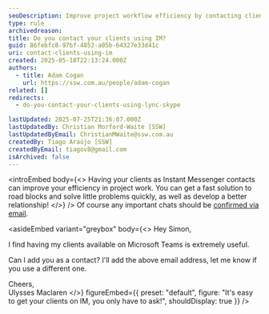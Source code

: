```yaml
---
seoDescription: Improve project workflow efficiency by contacting clients via Teams or Instant Messenger to resolve roadblocks and build relationships.
type: rule
archivedreason:
title: Do you contact your clients using IM?
guid: 86febfc8-97bf-4852-a05b-64327e33d41c
uri: contact-clients-using-im
created: 2025-05-18T22:13:24.000Z
authors:
  - title: Adam Cogan
    url: https://ssw.com.au/people/adam-cogan
related: []
redirects:
  - do-you-contact-your-clients-using-lync-skype

lastUpdated: 2025-07-25T21:36:07.000Z
lastUpdatedBy: Christian Morford-Waite [SSW]
lastUpdatedByEmail: ChristianMWaite@ssw.com.au
createdBy: Tiago Araújo [SSW]
createdByEmail: tiagov8@gmail.com
isArchived: false
---
```


<introEmbed
  body={<>
Having your clients as Instant Messenger contacts can improve your efficiency in project work. You can get a fast solution to road blocks and solve little problems quickly, as well as develop a better relationship!
  </>}
/>
Of course any important chats should be [confirmed via email](/as-per-our-conversation-emails).


<asideEmbed
  variant="greybox"
  body={<>
    Hey Simon,

I find having my clients available on Microsoft Teams is extremely useful.

Can I add you as a contact? I'll add the above email address, let me know if you use a different one.

Cheers,\
Ulysses Maclaren
  </>}
  figureEmbed={{
    preset: "default",
    figure: "It's easy to get your clients on IM, you only have to ask!",
    shouldDisplay: true
  }}
/>
